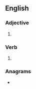 ==English==

===Adjective===
{{head|en|superlative adjective}}

# {{en-superlative of|arch}}

===Verb===
{{head|en|verb form}}

# {{en-archaic second-person singular of|arch}}

===Anagrams===
* {{anagrams|en|a=acehrst|Cathers|Charest|Crathes|E charts|Satcher|archets|charets|charset|chaster|rachets|ratches|scareth|searcht|traches}}